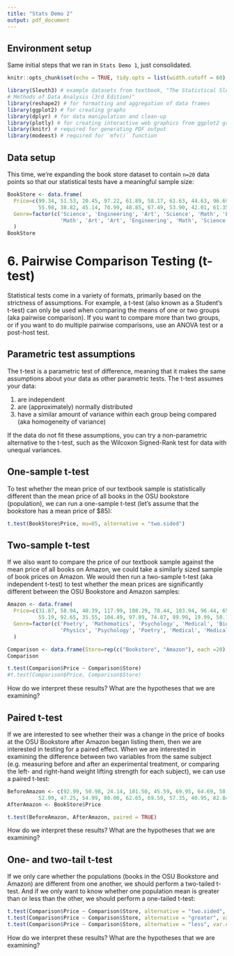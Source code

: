 ```yaml
---
title: "Stats Demo 2"
output: pdf_document
---
```


## Environment setup
Same initial steps that we ran in `Stats Demo 1`, just consolidated.
```r
knitr::opts_chunk$set(echo = TRUE, tidy.opts = list(width.cutoff = 60), tidy = TRUE)

library(Sleuth3) # example datasets from textbook, "The Statistical Sleuth - A Course in 
# Methods of Data Analysis (3rd Edition)"
library(reshape2) # for formatting and aggregation of data frames
library(ggplot2) # for creating graphs
library(dplyr) # for data manipulation and clean-up
library(plotly) # for creating interactive web graphics from ggplot2 graphs
library(knitr) # required for generating PDF output
library(modeest) # required for `mfv()` function
```

## Data setup
This time, we're expanding the book store dataset to contain `n=20` data points so that our statistical tests have a meaningful sample size:
```r
BookStore <- data.frame(
  Price=c(99.34, 51.53, 20.45, 97.22, 61.89, 58.17, 61.63, 44.63, 96.69, 48.88, 
          55.98, 38.82, 45.14, 70.99, 48.85, 67.49, 53.90, 42.01, 61.35, 55.75), 
  Genre=factor(c('Science', 'Engineering', 'Art', 'Science', 'Math', 'Engineering', 'Art', 'Math', 'Engineering', 'Art',
                 'Math', 'Art', 'Art', 'Engineering', 'Math', 'Science', 'Engineering', 'Art', 'Science', 'Math'))
  )
BookStore
```

# 6. Pairwise Comparison Testing (t-test)

Statistical tests come in a variety of formats, primarily based on the strictness of assumptions. For example, a t-test (also known as a Student's t-test) can only be used when comparing the means of one or two groups (aka pairwise comparison). If you want to compare more than two groups, or if you want to do multiple pairwise comparisons, use an ANOVA test or a post-host test.

## Parametric test assumptions

The t-test is a parametric test of difference, meaning that it makes the same assumptions about your data as other parametric tests. The t-test assumes your data:

1. are independent
2. are (approximately) normally distributed
3. have a similar amount of variance within each group being compared (aka homogeneity of variance)

If the data do not fit these assumptions, you can try a non-parametric alternative to the t-test, such as the Wilcoxon Signed-Rank test for data with unequal variances.

## One-sample t-test
To test whether the mean price of our textbook sample is statistically different than the mean price of all books in the OSU bookstore (population), we can run a one-sample t-test (let's assume that the bookstore has a mean price of \$85):
```r
t.test(BookStore$Price, mu=85, alternative = "two.sided")

```

## Two-sample t-test
If we also want to compare the price of our textbook sample against the mean price of all books on Amazon, we could take a similarly sized sample of book prices on Amazon. We would then run a two-sample t-test (aka independent t-test) to test whether the mean prices are significantly different between the OSU Bookstore and Amazon samples:

```r
Amazon <- data.frame(
  Price=c(31.87, 58.94, 40.39, 117.99, 108.29, 78.44, 103.94, 96.44, 65.74, 63.49,
          55.19, 92.65, 35.55, 104.49, 97.89, 74.87, 89.99, 19.99, 58.19, 80.89), 
  Genre=factor(c('Poetry', 'Mathematics', 'Psychology', 'Medical', 'Biology', 'Mathematics', 'Literature', 'Medical', 'Linguistics', 'Accounting',
                 'Physics', 'Psychology', 'Poetry', 'Medical', 'Medical', 'Literature', 'Accounting', 'Mathematics', 'Literature', 'Biology'))
  )

Comparison <- data.frame(Store=rep(c("Bookstore", "Amazon"), each =20), Price=c(BookStore$Price, Amazon$Price), Genre=c(BookStore$Genre, Amazon$Genre))
Comparison

t.test(Comparison$Price ~ Comparison$Store)
#t.test(Comparison$Price, Comparison$Store)

```
How do we interpret these results? What are the hypotheses that we are examining?


## Paired t-test
If we are interested to see whether their was a change in the price of books at the OSU Bookstore after Amazon began listing them, then we are interested in testing for a paired effect. When we are interested in examining the difference between two variables from the same subject (e.g. measuring before and after an experimental treatment, or comparing the left- and right-hand weight lifting strength for each subject), we can use a paired t-test:
```r
BeforeAmazon <- c(92.99, 50.98, 24.14, 101.50, 45.59, 69.95, 64.69, 58.29, 120.22, 49.90, 
          52.99, 47.25, 54.99, 80.00, 62.65, 69.59, 57.35, 40.95, 82.84, 63.29)
AfterAmazon <- BookStore$Price

t.test(BeforeAmazon, AfterAmazon, paired = TRUE)
```
How do we interpret these results? What are the hypotheses that we are examining?

## One- and two-tail t-test
If we only care whether the populations (books in the OSU Bookstore and Amazon) are different from one another, we should perform a two-tailed t-test. And if we only want to know whether one population mean is greater than or less than the other, we should perform a one-tailed t-test:

```r

t.test(Comparison$Price ~ Comparison$Store, alternative = "two.sided", var.equal= FALSE)
t.test(Comparison$Price ~ Comparison$Store, alternative = "greater", var.equal= FALSE)
t.test(Comparison$Price ~ Comparison$Store, alternative = "less", var.equal= FALSE)


```

How do we interpret these results? What are the hypotheses that we are examining?



